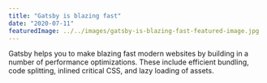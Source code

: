 ---
title: "Gatsby is blazing fast"
date: "2020-07-11"
featuredImage: ../../images/gatsby-is-blazing-fast-featured-image.jpg
---

Gatsby helps you to make blazing fast modern websites by building in a number of performance optimizations. These include efficient bundling, code splitting, inlined critical CSS, and lazy loading of assets.
